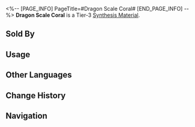 <%-- [PAGE_INFO]
PageTitle=#Dragon Scale Coral#
[END_PAGE_INFO] --%>
{{Item Infobox
|id          = 182008
|image       = Item Dragon Scale Coral.png{{subst:void|<!--$UPLOAD:<<SpriteOutput/ItemFigures/182008.png>-<Item Dragon Scale Coral.png>-<Item Icons>>-->}}
|type        = Synthesis Material
|invCategory = Other Materials
|rarity      = 3
|effect      = 
|description = Tier 3 Synthesis Material
|source1     = [[Lingling's Medicine Stand]]
}}
{{Description|At the bottom of Lunarescent Depths, there is a diverse array of nearly a hundred coral species, among which dragon scale coral holds the greatest value. Within the coral skeleton of dragon scale coral, there is a rich concentration of Heavenly East compound. This compound serves as the finest antibiotic in the cosmos and possesses numerous other medicinal properties. Despite almost ten thousand years of efforts, humans have yet to learn how to industrially produce this compound.<br />In front of the entrance to the Fanghu's Alchemy Commission stands a statue of dragon scale coral. Underneath it, there is an inscription that reads:<br /><br />''"When you mistakenly believe you can control nature, always remember: Nature is the ultimate biochemist."''}}
'''Dragon Scale Coral''' is a Tier-3 [[Synthesis Material]].

==Sold By==
{{Shop Availability}}

==Usage==
{{Craft Usage}}

==Other Languages==
{{Other Languages
|en   = Dragon Scale Coral
|zhs  = 龙鳞珊瑚
|zht  = 龍鱗珊瑚
|ja   = 龍鱗珊瑚
|ko   = 용린산호
|es   = Coral escama de dragón
|fr   = Corail d'écailles draconiques
|ru   = Коралл драконьей чешуи
|th   = Dragon Scale Coral
|vi   = San Hô Vảy Rồng
|de   = Drachenschuppenkoralle
|id   = Dragon Scale Coral
|pt   = Coral de Escama de Dragão
}}

==Change History==
{{Change History|1.3}}

==Navigation==
{{Synthesis Material Navbox}}